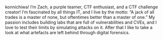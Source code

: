 konnichiwa! I’m Zach, a purple teamer, CTF enthusiast, and a CTF challenge creator! I’m fascinated by all things IT, and I live by the motto: “A jack of all trades is a master of none, but oftentimes better than a master of one.” My passion includes building labs that are full of vulnerabilities and CVEs, and I love to test their limits by simulating attacks on it. After that I like to take a look at what artefacts are left behind through digital forensics.